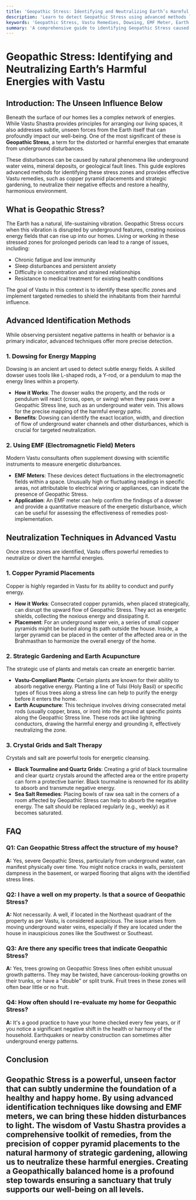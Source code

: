 ```yaml
---
title: 'Geopathic Stress: Identifying and Neutralizing Earth’s Harmful Energies with Vastu'
description: 'Learn to detect Geopathic Stress using advanced methods like dowsing and EMF meters. This guide covers Vastu remedies, including copper pyramid placements and strategic gardening, to neutralize harmful underground energies.'
keywords: 'Geopathic Stress, Vastu Remedies, Dowsing, EMF Meter, Earth Energies, Underground Water Veins, Copper Pyramid, Vastu for Health, Energy Correction'
summary: 'A comprehensive guide to identifying Geopathic Stress caused by underground water veins and mineral deposits using advanced techniques like dowsing and EMF meters. Learn effective Vastu Shastra remedies, such as copper pyramid placements and strategic gardening, to neutralize these harmful earth energies and restore harmony in your home.'
---
```


# Geopathic Stress: Identifying and Neutralizing Earth’s Harmful Energies with Vastu

## Introduction: The Unseen Influence Below

Beneath the surface of our homes lies a complex network of energies. While Vastu Shastra provides principles for arranging our living spaces, it also addresses subtle, unseen forces from the Earth itself that can profoundly impact our well-being. One of the most significant of these is **Geopathic Stress**, a term for the distorted or harmful energies that emanate from underground disturbances.

These disturbances can be caused by natural phenomena like underground water veins, mineral deposits, or geological fault lines. This guide explores advanced methods for identifying these stress zones and provides effective Vastu remedies, such as copper pyramid placements and strategic gardening, to neutralize their negative effects and restore a healthy, harmonious environment.

## What is Geopathic Stress?

The Earth has a natural, life-sustaining vibration. Geopathic Stress occurs when this vibration is disrupted by underground features, creating noxious energy fields that can rise up into our homes. Living or working in these stressed zones for prolonged periods can lead to a range of issues, including:

-   Chronic fatigue and low immunity
-   Sleep disturbances and persistent anxiety
-   Difficulty in concentration and strained relationships
-   Resistance to medical treatment for existing health conditions

The goal of Vastu in this context is to identify these specific zones and implement targeted remedies to shield the inhabitants from their harmful influence.

## Advanced Identification Methods

While observing persistent negative patterns in health or behavior is a primary indicator, advanced techniques offer more precise detection.

### 1. Dowsing for Energy Mapping

Dowsing is an ancient art used to detect subtle energy fields. A skilled dowser uses tools like L-shaped rods, a Y-rod, or a pendulum to map the energy lines within a property.

-   **How it Works**: The dowser walks the property, and the rods or pendulum will react (cross, open, or swing) when they pass over a Geopathic Stress line, such as an underground water vein. This allows for the precise mapping of the harmful energy paths.
-   **Benefits**: Dowsing can identify the exact location, width, and direction of flow of underground water channels and other disturbances, which is crucial for targeted neutralization.

### 2. Using EMF (Electromagnetic Field) Meters

Modern Vastu consultants often supplement dowsing with scientific instruments to measure energetic disturbances.

-   **EMF Meters**: These devices detect fluctuations in the electromagnetic fields within a space. Unusually high or fluctuating readings in specific areas, not attributable to electrical wiring or appliances, can indicate the presence of Geopathic Stress.
-   **Application**: An EMF meter can help confirm the findings of a dowser and provide a quantitative measure of the energetic disturbance, which can be useful for assessing the effectiveness of remedies post-implementation.

## Neutralization Techniques in Advanced Vastu

Once stress zones are identified, Vastu offers powerful remedies to neutralize or divert the harmful energies.

### 1. Copper Pyramid Placements

Copper is highly regarded in Vastu for its ability to conduct and purify energy.

-   **How it Works**: Consecrated copper pyramids, when placed strategically, can disrupt the upward flow of Geopathic Stress. They act as energetic shields, collecting the noxious energy and dissipating it.
-   **Placement**: For an underground water vein, a series of small copper pyramids might be buried along its path outside the house. Inside, a larger pyramid can be placed in the center of the affected area or in the Brahmasthan to harmonize the overall energy of the home.

### 2. Strategic Gardening and Earth Acupuncture

The strategic use of plants and metals can create an energetic barrier.

-   **Vastu-Compliant Plants**: Certain plants are known for their ability to absorb negative energy. Planting a line of Tulsi (Holy Basil) or specific types of ficus trees along a stress line can help to purify the energy before it enters the home.
-   **Earth Acupuncture**: This technique involves driving consecrated metal rods (usually copper, brass, or iron) into the ground at specific points along the Geopathic Stress line. These rods act like lightning conductors, drawing the harmful energy and grounding it, effectively neutralizing the zone.

### 3. Crystal Grids and Salt Therapy

Crystals and salt are powerful tools for energetic cleansing.

-   **Black Tourmaline and Quartz Grids**: Creating a grid of black tourmaline and clear quartz crystals around the affected area or the entire property can form a protective barrier. Black tourmaline is renowned for its ability to absorb and transmute negative energy.
-   **Sea Salt Remedies**: Placing bowls of raw sea salt in the corners of a room affected by Geopathic Stress can help to absorb the negative energy. The salt should be replaced regularly (e.g., weekly) as it becomes saturated.

## FAQ

### Q1: Can Geopathic Stress affect the structure of my house?
**A:** Yes, severe Geopathic Stress, particularly from underground water, can manifest physically over time. You might notice cracks in walls, persistent dampness in the basement, or warped flooring that aligns with the identified stress lines.

### Q2: I have a well on my property. Is that a source of Geopathic Stress?
**A:** Not necessarily. A well, if located in the Northeast quadrant of the property as per Vastu, is considered auspicious. The issue arises from moving underground water veins, especially if they are located under the house in inauspicious zones like the Southwest or Southeast.

### Q3: Are there any specific trees that indicate Geopathic Stress?
**A:** Yes, trees growing on Geopathic Stress lines often exhibit unusual growth patterns. They may be twisted, have cancerous-looking growths on their trunks, or have a "double" or split trunk. Fruit trees in these zones will often bear little or no fruit.

### Q4: How often should I re-evaluate my home for Geopathic Stress?
**A:** It's a good practice to have your home checked every few years, or if you notice a significant negative shift in the health or harmony of the household. Earthquakes or nearby construction can sometimes alter underground energy patterns.

## Conclusion

Geopathic Stress is a powerful, unseen factor that can subtly undermine the foundation of a healthy and happy home. By using advanced identification techniques like dowsing and EMF meters, we can bring these hidden disturbances to light. The wisdom of Vastu Shastra provides a comprehensive toolkit of remedies, from the precision of copper pyramid placements to the natural harmony of strategic gardening, allowing us to neutralize these harmful energies. Creating a Geopathically balanced home is a profound step towards ensuring a sanctuary that truly supports our well-being on all levels.
---
